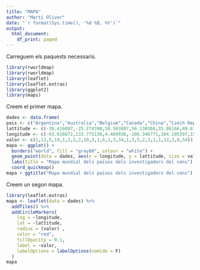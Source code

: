 ---
title: "MAPA"
author: "Martí Oliver"
date: "`r format(Sys.time(), '%d %B, %Y')`"
output:
  html_document:
    df_print: paged
---

Carreguem els paquests necessaris.

```{r}
library(rworldmap)
library(rworldmap)
library(leaflet)
library(leaflet.extras)
library(ggplot2)
library(maps)
```

Creem el primer mapa.

```{r}
dades <- data.frame(
pais <- c("Argentina","Australia","Belgium","Canada","China","Czech Republic","Denmark","France","Germany","Greece","Iceland","India","Iran","Ireland","Italy","Japan","Luxemburg","Netherlands","Norway","Serbia","South Africa","South Korea","Spain","Sewden","United Kingdom","United States"),
lattitude <- c(-38.416097,-25.274398,50.503887,56.130366,35.86166,49.817492,56.26392,46.227638,51.165691,39.074208,64.963051,20.593684,32.427908,53.41291,41.87194,36.204824,          49.815273,52.132633,60.472024,44.016521,-30.559482,35.907757,40.463667,60.128161,55.378051,37.09024),
longitude <- c(-63.616672,133.775136,4.469936,-106.346771,104.195397,15.472962,9.501785,2.213749,10.451526,21.824312,-19.020835,78.96288,53.688046,-8.24389,12.56738,138.252924,               6.129583,5.291266,8.468946,21.005859,22.937506,127.766922,-3.74922,18.643501,-3.435973,-95.712891),
valor <- c(1,13,5,19,1,2,2,2,10,3,1,6,1,3,34,1,1,5,2,1,1,1,12,2,8,54))
mapa <- ggplot() +
  borders("world", fill = "gray80", colour = "white") +
  geom_point(data = dades, aes(x = longitude, y = lattitude, size = valor), color = "red", alpha = 1) +
  labs(title = "Mapa mundial dels països dels investigadors del cens") +
  coord_quickmap()
mapa + ggtitle("Mapa mundial dels països dels investigadors del cens") + xlab("Longitud") + ylab("Latitud")
```

Creem un segon mapa.

```{r}
library(leaflet.extras)
mapa <- leaflet(data = dades) %>%
  addTiles() %>%
  addCircleMarkers(
    lng = ~longitude,
    lat = ~lattitude,
    radius = (valor) ,
    color = "red",
    fillOpacity = 0.1,
    label = ~valor,
    labelOptions = labelOptions(noHide = F)
  )
mapa
```



